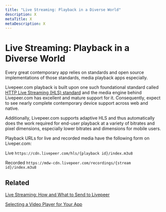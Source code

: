 ```yaml
---
title: "Live Streaming: Playback in a Diverse World"
description: X
metaTitle: X
metaDescription: X
---
```


# Live Streaming: Playback in a Diverse World

<!-- Establishes that we support HLS playback well, including the best HLS players/frameworks and that we're adaptive to a wide range of device displays and network speeds. -->

Every great contemporary app relies on standards and open source implementations
of those standards, media playback apps especially.

Livepeer.com playback is built upon one such foundational standard called
[HTTP Live Streaming (HLS) standard](https://en.wikipedia.org/wiki/HTTP_Live_Streaming)
and the media engine behind Livepeer.com has excellent and mature support for
it. Consequently, expect to see nearly complete contemporary device support
across web and native.

Additionally, Livepeer.com supports adaptive HLS and thus automatically does the
work required for end-user playback at a variety of bitrates and pixel
dimensions, especially lower bitrates and dimensions for mobile users.

Playback URLs for live and recorded media have the following form on
Liveper.com:

Live `https://cdn.livepeer.com/hls/{playback id}/index.m3u8`

Recorded `https://mdw-cdn.livepeer.com/recordings/{stream id}/index.m3u8`

## Related

[Live Streaming: How and What to Send to Livepeer](./live-streaming-how-and-what-to-send-to-livepeer)

[Selecting a Video Player for Your App](../developing-a-production-app/selecting-a-video-player-for-your-app)
